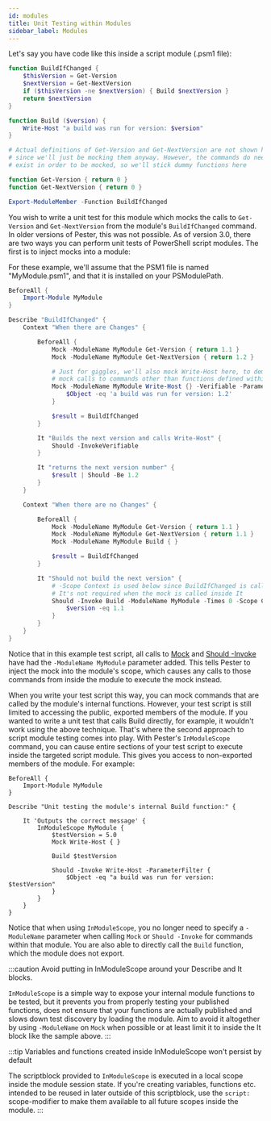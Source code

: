 ```yaml
---
id: modules
title: Unit Testing within Modules
sidebar_label: Modules
---
```


Let's say you have code like this inside a script module (.psm1 file):

```powershell
function BuildIfChanged {
    $thisVersion = Get-Version
    $nextVersion = Get-NextVersion
    if ($thisVersion -ne $nextVersion) { Build $nextVersion }
    return $nextVersion
}

function Build ($version) {
    Write-Host "a build was run for version: $version"
}

# Actual definitions of Get-Version and Get-NextVersion are not shown here,
# since we'll just be mocking them anyway. However, the commands do need to
# exist in order to be mocked, so we'll stick dummy functions here

function Get-Version { return 0 }
function Get-NextVersion { return 0 }

Export-ModuleMember -Function BuildIfChanged
```

You wish to write a unit test for this module which mocks the calls to `Get-Version` and `Get-NextVersion` from the module's `BuildIfChanged` command. In older versions of Pester, this was not possible. As of version 3.0, there are two ways you can perform unit tests of PowerShell script modules. The first is to inject mocks into a module:

For these example, we'll assume that the PSM1 file is named "MyModule.psm1", and that it is installed on your PSModulePath.

```powershell
BeforeAll {
    Import-Module MyModule
}

Describe "BuildIfChanged" {
    Context "When there are Changes" {

        BeforeAll {
            Mock -ModuleName MyModule Get-Version { return 1.1 }
            Mock -ModuleName MyModule Get-NextVersion { return 1.2 }

            # Just for giggles, we'll also mock Write-Host here, to demonstrate that you can
            # mock calls to commands other than functions defined within the same module.
            Mock -ModuleName MyModule Write-Host {} -Verifiable -ParameterFilter {
                $Object -eq 'a build was run for version: 1.2'
            }

            $result = BuildIfChanged
        }

        It "Builds the next version and calls Write-Host" {
            Should -InvokeVerifiable
        }

        It "returns the next version number" {
            $result | Should -Be 1.2
        }
    }

    Context "When there are no Changes" {

        BeforeAll {
            Mock -ModuleName MyModule Get-Version { return 1.1 }
            Mock -ModuleName MyModule Get-NextVersion { return 1.1 }
            Mock -ModuleName MyModule Build { }

            $result = BuildIfChanged
        }

        It "Should not build the next version" {
            # -Scope Context is used below since BuildIfChanged is called in BeforeAll
            # It's not required when the mock is called inside It
            Should -Invoke Build -ModuleName MyModule -Times 0 -Scope Context -ParameterFilter {
                $version -eq 1.1
            }
        }
    }
}
```

Notice that in this example test script, all calls to [Mock](../commands/Mock) and [Should -Invoke](../commands/Should) have had the `-ModuleName MyModule` parameter added. This tells Pester to inject the mock into the module's scope, which causes any calls to those commands from inside the module to execute the mock instead.

When you write your test script this way, you can mock commands that are called by the module's internal functions. However, your test script is still limited to accessing the public, exported members of the module. If you wanted to write a unit test that calls Build directly, for example, it wouldn't work using the above technique. That's where the second approach to script module testing comes into play. With Pester's `InModuleScope` command, you can cause entire sections of your test script to execute inside the targeted script module. This gives you access to non-exported members of the module. For example:

```posh
BeforeAll {
    Import-Module MyModule
}

Describe "Unit testing the module's internal Build function:" {

    It 'Outputs the correct message' {
        InModuleScope MyModule {
            $testVersion = 5.0
            Mock Write-Host { }

            Build $testVersion

            Should -Invoke Write-Host -ParameterFilter {
                $Object -eq "a build was run for version: $testVersion"
            }
        }
    }
}
```

Notice that when using `InModuleScope`, you no longer need to specify a `-ModuleName` parameter when calling `Mock` or `Should -Invoke` for commands within that module. You are also able to directly call the `Build` function, which the module does not export.

:::caution Avoid putting in InModuleScope around your Describe and It blocks.

`InModuleScope` is a simple way to expose your internal module functions to be tested, but it prevents you from properly testing your published functions, does not ensure that your functions are actually published and slows down test discovery by loading the module. Aim to avoid it altogether by using `-ModuleName` on `Mock` when possible or at least limit it to inside the It block like the sample above.
:::

:::tip Variables and functions created inside InModuleScope won't persist by default

The scriptblock provided to `InModuleScope` is executed in a local scope inside the module session state. If you're creating variables, functions etc. intended to be reused in later outside of this scriptblock, use the `script:` scope-modifier to make them available to all future scopes inside the module.
:::
